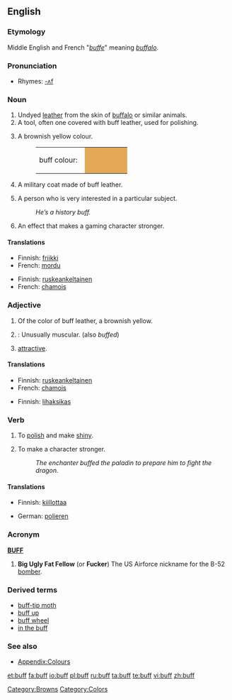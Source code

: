 {{wikipedia|dab=buff}}
==English==

===Etymology===
Middle English and French "''[[buffe]]''" meaning ''[[buffalo]]''.

===Pronunciation===
*Rhymes: [[Rhymes:English:-ʌf|-ʌf]]

===Noun===
{{en-noun}}

# Undyed [[leather]] from the skin of [[buffalo]] or similar animals.
# A tool, often one covered with buff leather, used for polishing.
# {{colour}} A brownish yellow colour.
#:<table><tr><td>buff colour: &nbsp;</td><td bgcolor="#E3A857" width="80">&nbsp; </td></tr></table>
# A military coat made of buff leather.
# {{informal}} A person who is very interested in a particular subject.
#: ''He’s a history buff.''
# {{gaming}} An effect that makes a gaming character stronger.

====Translations====

{{trans-top|a person who is very interested in a particular subject}}
*Finnish: [[friikki]]
*French: [[mordu]]
{{trans-mid}}
{{trans-bottom}}

{{trans-top|A brownish yellow colour}}
*Finnish: [[ruskeankeltainen]]
*French: [[chamois]]
{{trans-mid}}
{{trans-bottom}}

===Adjective===
{{en-adj|er|more}}

# {{colour}} Of the color of buff leather, a brownish yellow.
# {{bodybuilding}}: Unusually muscular. (also ''buffed'')
# {{slang}} [[attractive]].

====Translations====
{{trans-top|Of the color of buff leather, a brownish yellow}}
*Finnish: [[ruskeankeltainen]]
*French: [[chamois]]
{{trans-mid}}
{{trans-bottom}}

{{trans-top|Unusually muscular}}
*Finnish: [[lihaksikas]]
{{trans-mid}}
{{trans-bottom}}

{{trans-top|Good looking}}
{{trans-mid}}
{{trans-bottom}}

===Verb===
{{en-verb}}

# To [[polish]] and make [[shiny]].
# {{gaming}} To make a character stronger.
#: ''The enchanter buffed the paladin to prepare him to fight the dragon.''

====Translations====
{{trans-top|To polish and make shiny}}
*Finnish: [[kiillottaa]]
{{trans-mid}}
*German: [[polieren]]
{{trans-bottom}}

===Acronym===
'''[[BUFF]]'''

# '''Big Ugly Fat Fellow''' (or '''Fucker''') The US Airforce nickname for the B-52 [[bomber]].

===Derived terms===
*[[buff-tip moth]]
*[[buff up]]
*[[buff wheel]]
*[[in the buff]]

===See also===
*[[Wiktionary_Appendix:Colours|Appendix:Colours]]

[[Category:Browns]]
[[Category:Colors]]

[[et:buff]]
[[fa:buff]]
[[io:buff]]
[[pl:buff]]
[[ru:buff]]
[[ta:buff]]
[[te:buff]]
[[vi:buff]]
[[zh:buff]]